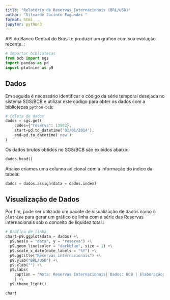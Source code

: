 ```yaml
---
title: "Relatório de Reservas Internacionais (BRL/USD)"
author: "Gilearde Jacinto Fagundes "
format: html
jupyter: python3
---
```


 API do Banco Central do Brasil e produzir um gráfico com sua evolução recente. :

```python
# Importar bibliotecas
from bcb import sgs
import pandas as pd
import plotnine as p9
```

## Dados

Em seguida é necessário identificar o código da série temporal desejada no sistema SGS/BCB e utilizar este código para obter os dados com a bibliotecas `python-bcb`:

```python
# Coleta de dados
dados = sgs.get(
    codes={"reserva": 13982},
    start=pd.to_datetime('01/01/2014'),
    end=pd.to_datetime('now')  
)
```

Os dados brutos obtidos no SGS/BCB são exibidos abaixo:

```python
dados.head()
```

Abaixo criamos uma colunna adicional com a informação do índice da tabela:

```python
dados = dados.assign(data = dados.index)
```

## Visualização de Dados

Por fim, pode ser utilizado um pacote de visualização de dados como o `plotnine` para gerar um gráfico de linha com a série das Reservas internacionais sob o conceito de liquidez total.:

```python
# Gráfico de linha
chart=p9.ggplot(data = dados) +\
  p9.aes(x = "data", y = "reserva") +\
  p9.geom_line(color = "darkblue", size = 1) +\
  p9.scale_x_date(date_labels = "%Y") +\
  p9.ggtitle("Reservas internacionais") +\
  p9.ylab("BRL/USD") +\
  p9.xlab("") +\
  p9.labs(
    caption = "Nota: Reservas Internacionais| Dados: BCB | Elaboração: Gilearde Jacinto Fagundes"
    ) +\
  p9.theme_light()

```

```python
chart
```